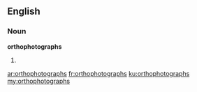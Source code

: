 ==English==

===Noun===
'''orthophotographs'''

# {{plural of|[[orthophotograph]]}}

[[ar:orthophotographs]]
[[fr:orthophotographs]]
[[ku:orthophotographs]]
[[my:orthophotographs]]